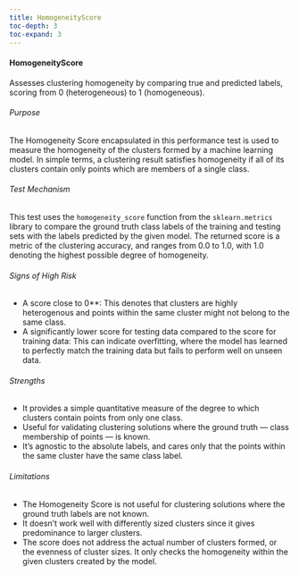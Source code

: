 ```yaml
---
title: HomogeneityScore
toc-depth: 3
toc-expand: 3
---
```








#### HomogeneityScore

Assesses clustering homogeneity by comparing true and predicted labels, scoring from 0 (heterogeneous) to 1
(homogeneous).

###### Purpose

The Homogeneity Score encapsulated in this performance test is used to measure the homogeneity of the clusters
formed by a machine learning model. In simple terms, a clustering result satisfies homogeneity if all of its
clusters contain only points which are members of a single class.

###### Test Mechanism

This test uses the `homogeneity_score` function from the `sklearn.metrics` library to compare the ground truth
class labels of the training and testing sets with the labels predicted by the given model. The returned score is a
metric of the clustering accuracy, and ranges from 0.0 to 1.0, with 1.0 denoting the highest possible degree of
homogeneity.

###### Signs of High Risk

- A score close to 0**: This denotes that clusters are highly heterogenous and points within the same cluster might
not belong to the same class.
- A significantly lower score for testing data compared to the score for training data: This can indicate
overfitting, where the model has learned to perfectly match the training data but fails to perform well on unseen
data.

###### Strengths

- It provides a simple quantitative measure of the degree to which clusters contain points from only one class.
- Useful for validating clustering solutions where the ground truth — class membership of points — is known.
- It's agnostic to the absolute labels, and cares only that the points within the same cluster have the same class
label.

###### Limitations

- The Homogeneity Score is not useful for clustering solutions where the ground truth labels are not known.
- It doesn’t work well with differently sized clusters since it gives predominance to larger clusters.
- The score does not address the actual number of clusters formed, or the evenness of cluster sizes. It only checks
the homogeneity within the given clusters created by the model.




 